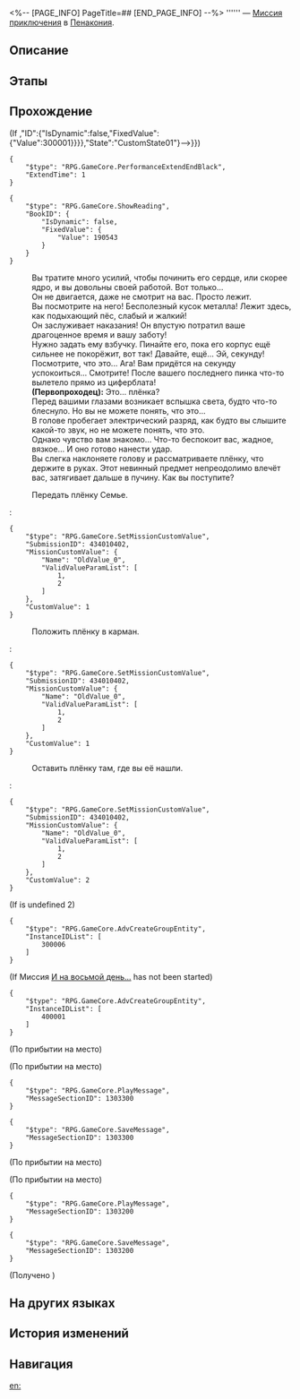 <%-- [PAGE_INFO]
PageTitle=##
[END_PAGE_INFO] --%>
{{Дополнить|Диалоги.}}
{{Миссия Инфобокс
|id              = 4340104
|Название        = 
|Изображение     = Миссия .png
|Тип             = Миссия приключения
|Событие         = 
|Глава           = 
|Условия         = Завершена [[Миссия Освоения]] «[[А убийца кто?..]]»
|Персонажи       = Первопроходец
|СтартЛокация    = [[Пенакония]] — [[Отель «Грёзы» (Мир грёз)]]
|Мир             = Пенакония
|Предыдущая      = 
|Следующая       = 
|Награды         = 
}}
'''''' — [[Миссия приключения]] в [[Пенакония]].

==Описание==
{{Описание|<!--официальное описание из Перекрёстка судеб-->}}

==Этапы==


==Прохождение==
{{Дополнить}}
;(If {{cx}}{{subst:void|<!--{"$type":"RPG.GameCore.ByComparePropState","TargetType":{"$type":"RPG.GameCore.TargetFetchAdvPropEx","FetchType":"SinglePropByPropID","SinglePropID":{"GroupID":{"IsDynamic":false,"FixedValue":{"Value":392}},"ID":{"IsDynamic":false,"FixedValue":{"Value":300001}}}},"State":"CustomState01"}-->}})
<pre>{
	"$type": "RPG.GameCore.PerformanceExtendEndBlack",
	"ExtendTime": 1
}</pre>
:{{tx}}
<pre>{
	"$type": "RPG.GameCore.ShowReading",
	"BookID": {
		"IsDynamic": false,
		"FixedValue": {
			"Value": 190543
		}
	}
}</pre>
:Вы тратите много усилий, чтобы починить его сердце, или скорее ядро, и вы довольны своей работой. Вот только...
:Он не двигается, даже не смотрит на вас. Просто лежит.
:{{Цвет|Огненный|Вдруг вас захлёстывает необъяснимая ярость...}}
:Вы посмотрите на него! Бесполезный кусок металла! Лежит здесь, как подыхающий пёс, слабый и жалкий!
:Он заслуживает наказания! Он впустую потратил ваше драгоценное время и вашу заботу!
:Нужно задать ему взбучку. Пинайте его, пока его корпус ещё сильнее не покорёжит, вот так! Давайте, ещё... Эй, секунду!
:Посмотрите, что это... Ага! Вам придётся на секунду успокоиться... Смотрите! После вашего последнего пинка что-то вылетело прямо из циферблата!
:'''(Первопроходец):''' Это... плёнка?
:Перед вашими глазами возникает вспышка света, будто что-то блеснуло. Но вы не можете понять, что это...
:В голове пробегает электрический разряд, как будто вы слышите какой-то звук, но не можете понять, что это.
:Однако чувство вам знакомо... {{Цвет|Огненный|Вы ощущаете, как закипает ярость.}} Что-то беспокоит вас, жадное, вязкое... И оно готово нанести удар.
:Вы слегка наклоняете голову и рассматриваете плёнку, что держите в руках. Этот невинный предмет непреодолимо влечёт вас, затягивает дальше в пучину. Как вы поступите?
:{{Диалог|Стрелка}} Передать плёнку Семье.
:<pre>{
	"$type": "RPG.GameCore.SetMissionCustomValue",
	"SubmissionID": 434010402,
	"MissionCustomValue": {
		"Name": "OldValue_0",
		"ValidValueParamList": [
			1,
			2
		]
	},
	"CustomValue": 1
}</pre>
:{{Диалог|Стрелка}} Положить плёнку в карман.
:<pre>{
	"$type": "RPG.GameCore.SetMissionCustomValue",
	"SubmissionID": 434010402,
	"MissionCustomValue": {
		"Name": "OldValue_0",
		"ValidValueParamList": [
			1,
			2
		]
	},
	"CustomValue": 1
}</pre>
:{{Диалог|Стрелка}} Оставить плёнку там, где вы её нашли.
:<pre>{
	"$type": "RPG.GameCore.SetMissionCustomValue",
	"SubmissionID": 434010402,
	"MissionCustomValue": {
		"Name": "OldValue_0",
		"ValidValueParamList": [
			1,
			2
		]
	},
	"CustomValue": 2
}</pre>
:{{tx}}
;(If {{F|MissionCV-4340104-undefined}} is undefined 2)
<pre>{
	"$type": "RPG.GameCore.AdvCreateGroupEntity",
	"InstanceIDList": [
		300006
	]
}</pre>

;(If Миссия [[И на восьмой день...]] has not been started)
<pre>{
	"$type": "RPG.GameCore.AdvCreateGroupEntity",
	"InstanceIDList": [
		400001
	]
}</pre>
;(По прибытии на место)

;(По прибытии на место)
<pre>{
	"$type": "RPG.GameCore.PlayMessage",
	"MessageSectionID": 1303300
}</pre>
<pre>{
	"$type": "RPG.GameCore.SaveMessage",
	"MessageSectionID": 1303300
}</pre>
;(По прибытии на место)

;(По прибытии на место)
<pre>{
	"$type": "RPG.GameCore.PlayMessage",
	"MessageSectionID": 1303200
}</pre>
<pre>{
	"$type": "RPG.GameCore.SaveMessage",
	"MessageSectionID": 1303200
}</pre>

;(Получено {{Предмет|Странная плёнка|20|x=1}})
{{Диалог Конец}}

==На других языках==
{{На других языках
|en   = 
|zhs  = 
|zht  = 
|ja   = 
|ko   = 
|es   = 
|fr   = 
|ru   = 
|th   = 
|vi   = 
|de   = 
|id   = 
|pt   = 
}}

==История изменений==
{{История изменений|3.5}}

==Навигация==
{{Миссия приключения Навбокс|Глава }}

[[en:]]
